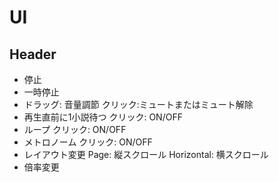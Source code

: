 
# UI

## Header

- <Stop /> 停止
- <Pause /> 一時停止
- <Volume /> ドラッグ: 音量調節 クリック:ミュートまたはミュート解除
- <CountIn /> 再生直前に1小説待つ クリック: ON/OFF
- <Loop /> ループ クリック: ON/OFF
- <Metronome /> メトロノーム クリック: ON/OFF
- <Layout /> レイアウト変更 Page: 縦スクロール Horizontal: 横スクロール
- <Zoom /> 倍率変更